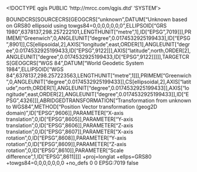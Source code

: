 <!DOCTYPE qgis PUBLIC 'http://mrcc.com/qgis.dtd' 'SYSTEM'>
<qgis version="3.26.3-Buenos Aires">
  <identifier></identifier>
  <parentidentifier></parentidentifier>
  <language></language>
  <type></type>
  <title></title>
  <abstract></abstract>
  <links/>
  <fees></fees>
  <encoding></encoding>
  <crs>
    <spatialrefsys nativeFormat="Wkt">
      <wkt>BOUNDCRS[SOURCECRS[GEOGCRS["unknown",DATUM["Unknown based on GRS80 ellipsoid using towgs84=0,0,0,0,0,0,0",ELLIPSOID["GRS 1980",6378137,298.257222101,LENGTHUNIT["metre",1],ID["EPSG",7019]]],PRIMEM["Greenwich",0,ANGLEUNIT["degree",0.0174532925199433],ID["EPSG",8901]],CS[ellipsoidal,2],AXIS["longitude",east,ORDER[1],ANGLEUNIT["degree",0.0174532925199433,ID["EPSG",9122]]],AXIS["latitude",north,ORDER[2],ANGLEUNIT["degree",0.0174532925199433,ID["EPSG",9122]]]]],TARGETCRS[GEOGCRS["WGS 84",DATUM["World Geodetic System 1984",ELLIPSOID["WGS 84",6378137,298.257223563,LENGTHUNIT["metre",1]]],PRIMEM["Greenwich",0,ANGLEUNIT["degree",0.0174532925199433]],CS[ellipsoidal,2],AXIS["latitude",north,ORDER[1],ANGLEUNIT["degree",0.0174532925199433]],AXIS["longitude",east,ORDER[2],ANGLEUNIT["degree",0.0174532925199433]],ID["EPSG",4326]]],ABRIDGEDTRANSFORMATION["Transformation from unknown to WGS84",METHOD["Position Vector transformation (geog2D domain)",ID["EPSG",9606]],PARAMETER["X-axis translation",0,ID["EPSG",8605]],PARAMETER["Y-axis translation",0,ID["EPSG",8606]],PARAMETER["Z-axis translation",0,ID["EPSG",8607]],PARAMETER["X-axis rotation",0,ID["EPSG",8608]],PARAMETER["Y-axis rotation",0,ID["EPSG",8609]],PARAMETER["Z-axis rotation",0,ID["EPSG",8610]],PARAMETER["Scale difference",1,ID["EPSG",8611]]]]</wkt>
      <proj4>+proj=longlat +ellps=GRS80 +towgs84=0,0,0,0,0,0,0 +no_defs</proj4>
      <srsid>0</srsid>
      <srid>0</srid>
      <authid></authid>
      <description></description>
      <projectionacronym></projectionacronym>
      <ellipsoidacronym>EPSG:7019</ellipsoidacronym>
      <geographicflag>false</geographicflag>
    </spatialrefsys>
  </crs>
  <extent/>
</qgis>
